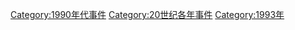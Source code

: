 [[Category:1990年代事件|Category:1990年代事件]]
[[Category:20世纪各年事件|Category:20世纪各年事件]]
[[Category:1993年|Category:1993年]]
